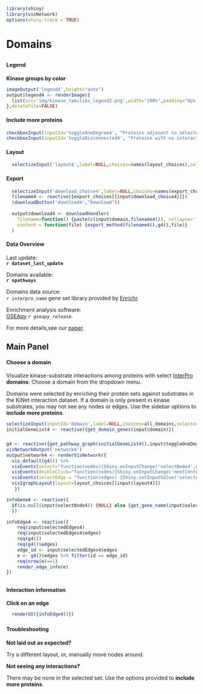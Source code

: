 ```r
library(shiny)
library(visNetwork)
options(shiny.trace = TRUE)
```
# Domains
##  {.sidebar data-width="200" .opening-page-text}

#### Legend
<p class='options-text'><b>Kinase groups by color</b></p>
```r
imageOutput('legend4',height="auto")
output$legend4 <- renderImage({
  list(src='img/kinase_families_legend2.png',width="100%",padding="0px 0px 5px 0px")
},deleteFile=FALSE)
```


#### Include more proteins
```r
checkboxInput(inputId='toggleOneDegree4', "Proteins adjacent to selected set", value = FALSE)
checkboxInput(inputId='toggleDisconnected4', "Proteins with no interactions", value = FALSE)
```

#### Layout 
```r
  selectizeInput('layout4',label=NULL,choices=names(layout_choices),selected="Default",multiple=FALSE)
```

#### Export
```r
  selectizeInput('download_choice4',label=NULL,choices=names(export_choices))
  filename4 <- reactive({export_choices[[input$download_choice4]]})
  (downloadButton('download4',"Download"))
  
  output$download4 <- downloadHandler(
    filename=function() {paste(c(input$domain,filename4()), collapse='_')},
    content = function(file) {export_method(filename4(),g4(),file)}
  )
```

#### Data Overview {.disclaimer-text}
Last update: </br> <b>`r dataset_last_update`</b>

Domains available: </br> <b> `r npathways`</b>

Domains data source: </br> `r interpro_name` gene set library provided by [Enrichr](https://maayanlab.cloud/Enrichr/).

Enrichment analysis software: </br> [GSEApy](https://github.com/zqfang/GSEApy/){target="_blank"} <i>`r gseapy_release`</i>.

For more details,see our [paper](https://doi.org/10.1101/2023.12.08.570875){target="_blank"}.


## Main Panel {data-width=750}
#### Choose a domain {.opening-page-text }

Visualize kinase-substrate interactions among proteins with select [InterPro](https://www.ebi.ac.uk/interpro/){target="_blank"} **domains**.  Choose a domain from the dropdown menu.

<p class='options-text'>
Domains were selected by enriching their protein sets against substrates in the KiNet interaction dataset. If a domain is only present in kinase substrates, you may not see any nodes or edges. Use the sidebar options to <b>include more proteins</b>.
</p>


```r
selectizeInput(inputId='domain',label=NULL,choices=all_domains,selected="SH3 domain",options=list(maxOptions=200))
initialGeneList4 <- reactive({get_domain_genes(input$domain)})
```

### {}
```r
g4 <- reactive({get_pathway_graph(initialGeneList4(),input$toggleOneDegree4,input$toggleDisconnected4)})
visNetworkOutput('network4')
output$network4 <- renderVisNetwork({
  vis_default(g4()) %>%
  visEvents(select="function(nodes){Shiny.onInputChange('selectNode4',nodes.nodes);}") %>%
  visEvents(doubleClick="function(nodes){Shiny.onInputChange('nextCenterNode',nodes.nodes)}") %>%
  visEvents(selectEdge = "function(edges) {Shiny.setInputValue('selectedEdges4', edges);}") %>%
  visIgraphLayout(layout=layout_choices[[input$layout4]])
   })

infoGene4 <- reactive({
  if(is.null(input$selectNode4)) {NULL} else {get_gene_name(input$selectNode4)}
  })

infoEdge4 <- reactive({
    req(input$selectedEdges4)
    req(input$selectedEdges4$edges)
    req(g4())
    req(g4()$edges)
    edge_id <- input$selectedEdges4$edges
    e <- g4()$edges %>% filter(id == edge_id)
    req(nrow(e)==1)
    render_edge_info(e)
})

```

##  {data-width="650" .opening-page-text}
### {data-height="500"}
#### Interaction information
<p class='options-text'> <b> Click on an edge</b> </p>

```r
  renderUI({infoEdge4()})
```
### {data-height="140"}
#### Troubleshooting
<div class="options-text">

<p><b>Not laid out as expected? </b></p>
<p>Try a different layout, or, manually move nodes around.</p>
  
<p><b>Not seeing any interactions?</b></p>
<p>There may be none in the selected set. Use the options provided to <b>include more proteins</b>. </p>
</div>